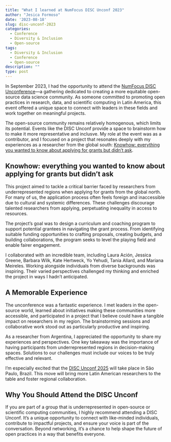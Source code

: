 ```yaml
---
title: "What I learned at NumFocus DISC Unconf 2023"
author: "Jesica Formoso"
date: '2023-08-18'
slug: disc-unconf-2023
categories:
  - Conference
  - Diversity & Inclusion
  - Open-source
tags:
  - Diversity & Inclusion
  - Conference
  - Open-source
description: ""
type: post
---
```


In September 2023, I had the opportunity to attend the [NumFocus DISC Unconference](https://numfocus.org/)—a gathering dedicated to creating a more equitable open-source data science community. As someone committed to promoting open practices in research, data, and scientific computing in Latin America, this event offered a unique space to connect with leaders in these fields and work together on meaningful projects.

The open-source community remains relatively homogenous, which limits its potential. Events like the DISC Unconf provide a space to brainstorm how to make it more representative and inclusve. My role at the event was as a contributor, and I focused on a project that resonates deeply with my experiences as a researcher from the global south: [Knowhow: everything you wanted to know about applying for grants but didn’t ask](https://numfocus.github.io/disc-unconference-2023-projects/en/hidden-curriculum.html).

## Knowhow: everything you wanted to know about applying for grants but didn’t ask

This project aimed to tackle a critical barrier faced by researchers from underrepresented regions when applying for grants from the global north. For many of us, the application process often feels foreign and inaccessible due to cultural and systemic differences. These challenges discourage talented researchers from applying, perpetuating inequality in access to resources.

The project’s goal was to design a curriculum and coaching program to support potential grantees in navigating the grant process. From identifying suitable funding opportunities to crafting proposals, creating budgets, and building collaborations, the program seeks to level the playing field and enable fairer engagement.

I collaborated with an incredible team, including Laura Ación, Jessica Greene, Barbara Wilk, Kate Hertweck, Yo Yehudi, Tania Allard, and Mariana Meireles. Working alongside individuals from diverse backgrounds was inspiring. Their varied perspectives challenged my thinking and enriched the project in ways I hadn’t anticipated.

## A Memorable Experience

The unconference was a fantastic experience. I met leaders in the open-source world, learned about initiatives making these communities more accessible, and participated in a project that I believe could have a tangible impact on researchers in my region. The brainstorming sessions and collaborative work stood out as particularly productive and inspiring.

As a researcher from Argentina, I appreciated the opportunity to share my experiences and perspectives. One key takeaway was the importance of having participants from underrepresented regions in decision-making spaces. Solutions to our challenges must include our voices to be truly effective and relevant.

I’m especially excited that the [DISC Unconf 2025](https://numfocus.github.io/disc-unconference-2025/) will take place in São Paulo, Brazil. This move will bring more Latin American researchers to the table and foster regional collaboration.

## Why You Should Attend the DISC Unconf

If you are part of a group that is underrepresented in open-source or scientific computing communities, I highly recommend attending a DISC Unconf. It’s a unique opportunity to connect with like-minded individuals, contribute to impactful projects, and ensure your voice is part of the conversation. Beyond networking, it’s a chance to help shape the future of open practices in a way that benefits everyone.